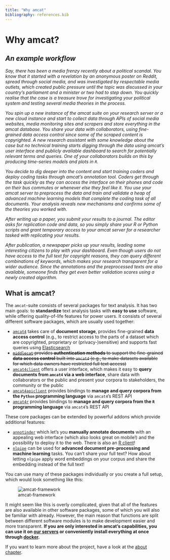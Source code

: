 ```yaml
---
title: "Why amcat"
bibliography: references.bib
---
```


# Why amcat?

::: {.callout-tip style="font-style: italic;"}
# An example workflow
Say, there has been a media frenzy recently about a political scandal. You know that it started with a revelation by an anonymous poster on Reddit, spread through social media, and was investigated by respectable media outlets, which created public pressure until the topic was discussed in your country's parliament and a minister or two had to step down. You quickly realise that the case is a treasure trove for investigating your political system and testing several media theories in the process.

You spin up a new instance of the amcat suite on your research server or a new cloud instance and start to collect data through APIs of social media websites, media monitoring sites and scrapers and store everything in the amcat database. You share your data with collaborators, using fine-grained data access control since some of the scraped content is copyrighted. A new research assistant with some knowledge about the case but no technical training starts digging through the data using amcat's user interface and publicly available dashboard to search for potentially relevant terms and queries. One of your collaborators builds on this by producing time-series models and plots in `R`.

You decide to dig deeper into the content and start training coders and deploy coding tasks through amcat's annotation tool. Coders get through the task quickly as they can access the interface on their phones and code on their bus commutes or whenever else they feel like it. You use your amcat server to preprocess the data and train and validate a heap of advanced machine learning models that complete the coding task of all documents. Your analysis reveals new mechanisms and confirms some of the theories you worked with.

After writing up a paper, you submit your results to a journal. The editor asks for replication code and data, so you simply share your R or Python scripts and grant temporary access to your amcat server for a researcher tasked with replicating your results. 

After publication, a newspaper picks up your results, leading some interesting citizens to play with your dashboard. Even though users do not have access to the full text for copyright reasons, they can query different combinations of keywords, which makes your research transparent for a wider audience. Since the annotations and the preprocessed texts are also available, someone finds they get even better validation scores using a newly created algorithm.
:::

## What is amcat?

The `amcat`-suite consists of several packages for text analysis. It has two main goals:
to **standardize** text analysis tasks with **easy to use** software, while offering quality-of-life features for power users.
It consists of several different software packages, which are usually used together:

-   [`amcat4`](https://github.com/ccs-amsterdam/amcat4) takes care of **document storage**, provides fine-grained **data access control** (e.g., to restrict access to the parts of a dataset which are copyrighted, proprietary or (privacy-)sensitive) and supports fast queries using [Elasticsearch](https://www.elastic.co/what-is/elasticsearch)
-   ~~[`middlecat`](https://github.com/ccs-amsterdam/middlecat) provides **authentication methods** to support the fine-grained **data access control** built into `amcat4` (e.g., to make datasets available for which data owners have restricted full text access)~~
-   [`amcat4client`](https://github.com/ccs-amsterdam/amcat4client) offers a user interface, which makes it easy to **query documents from `amcat4` via a web interface**, share data with collaborators or the public and present your corpora to stakeholders, the community or the public
-   [`amcat4apiclient`](https://github.com/ccs-amsterdam/amcat4apiclient) provides bindings to **manage and query corpora from the `Python` programming language** via `amcat4`'s REST API
-   [`amcat4r`](https://github.com/ccs-amsterdam/amcat4r) provides bindings to **manage and query corpora from the `R` programming language** via `amcat4`'s REST API

These core packages can be extended by powerful addons which provide additional features:

-   [`annotinder`](https://github.com/ccs-amsterdam/annotinder-server) which let's you **manually annotate documents** with an appealing web interface (which also looks great on mobile!) and the possibility to deploy it to the web. There is also an [R client](https://github.com/ccs-amsterdam/annotinder-r)!
-   [`nlpipe`](https://github.com/ccs-amsterdam/nlpipe) can be used for **advanced document pre-processing and machine learning** tasks. You can't share your full text? How about letting `nlpipe` apply word embeddings on your corpus and share the embedding instead of the full text!

You can use many of these packages individually or you create a full setup, which would look something like this:

![amcat-framework](media/amcat-flow.drawio.png)

It might seem like this is overly complicated, given that all of the features are also available in other software packages, some of which you will also be familiar with already. 
However, the main reason that functions are split between different software modules is to make development easier and more transparent.
**If you are only interested in amcat's capabilities, you can use it on [our servers](#run-on-our-servers) or conveniently install everything at once through [docker](#setup-through-docker).**

If you want to learn more about the project, have a look at the [about chapter](#about-amcat).
